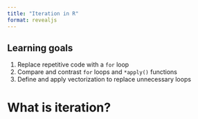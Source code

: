 ```yaml
---
title: "Iteration in R"
format: revealjs
---
```


## Learning goals

1. Replace repetitive code with a `for` loop
1. Compare and contrast `for` loops and `*apply()` functions
1. Define and apply vectorization to replace unnecessary loops

# What is iteration?


